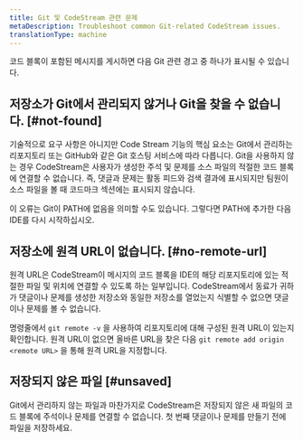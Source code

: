 ```yaml
---
title: Git 및 CodeStream 관련 문제
metaDescription: Troubleshoot common Git-related CodeStream issues.
translationType: machine
---
```


코드 블록이 포함된 메시지를 게시하면 다음 Git 관련 경고 중 하나가 표시될 수 있습니다.

## 저장소가 Git에서 관리되지 않거나 Git을 찾을 수 없습니다. [#not-found]

기술적으로 요구 사항은 아니지만 Code Stream 기능의 핵심 요소는 Git에서 관리하는 리포지토리 또는 GitHub와 같은 Git 호스팅 서비스에 따라 다릅니다. Git을 사용하지 않는 경우 CodeStream은 사용자가 생성한 주석 및 문제를 소스 파일의 적절한 코드 블록에 연결할 수 없습니다. 즉, 댓글과 문제는 활동 피드와 검색 결과에 표시되지만 팀원이 소스 파일을 볼 때 코드마크 섹션에는 표시되지 않습니다.

이 오류는 Git이 PATH에 없음을 의미할 수도 있습니다. 그렇다면 PATH에 추가한 다음 IDE를 다시 시작하십시오.

## 저장소에 원격 URL이 없습니다. [#no-remote-url]

원격 URL은 CodeStream이 메시지의 코드 블록을 IDE의 해당 리포지토리에 있는 적절한 파일 및 위치에 연결할 수 있도록 하는 일부입니다. CodeStream에서 동료가 귀하가 댓글이나 문제를 생성한 저장소와 동일한 저장소를 열었는지 식별할 수 없으면 댓글이나 문제를 볼 수 없습니다.

명령줄에서 `git remote -v` 을 사용하여 리포지토리에 대해 구성된 원격 URL이 있는지 확인합니다. 원격 URL이 없으면 올바른 URL을 찾은 다음 `git remote add origin <remote URL>` 을 통해 원격 URL을 지정합니다.

## 저장되지 않은 파일 [#unsaved]

Git에서 관리하지 않는 파일과 마찬가지로 CodeStream은 저장되지 않은 새 파일의 코드 블록에 주석이나 문제를 연결할 수 없습니다. 첫 번째 댓글이나 문제를 만들기 전에 파일을 저장하세요.